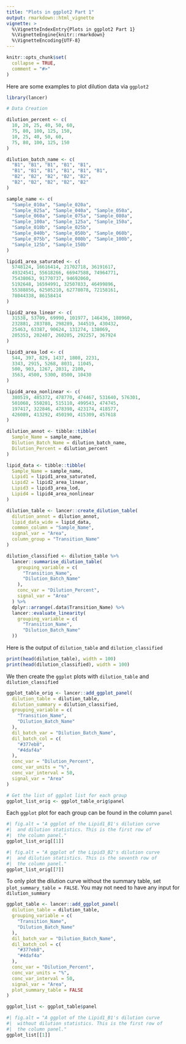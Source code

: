 ```yaml
---
title: "Plots in ggplot2 Part 1"
output: rmarkdown::html_vignette
vignette: >
  %\VignetteIndexEntry{Plots in ggplot2 Part 1}
  %\VignetteEngine{knitr::rmarkdown}
  %\VignetteEncoding{UTF-8}
---
```


```r
knitr::opts_chunk$set(
  collapse = TRUE,
  comment = "#>"
)
```

Here are some examples to plot dilution data via `ggplot2`

```r
library(lancer)

# Data Creation

dilution_percent <- c(
  10, 20, 25, 40, 50, 60,
  75, 80, 100, 125, 150,
  10, 25, 40, 50, 60,
  75, 80, 100, 125, 150
)

dilution_batch_name <- c(
  "B1", "B1", "B1", "B1", "B1",
  "B1", "B1", "B1", "B1", "B1", "B1",
  "B2", "B2", "B2", "B2", "B2",
  "B2", "B2", "B2", "B2", "B2"
)

sample_name <- c(
  "Sample_010a", "Sample_020a",
  "Sample_025a", "Sample_040a", "Sample_050a",
  "Sample_060a", "Sample_075a", "Sample_080a",
  "Sample_100a", "Sample_125a", "Sample_150a",
  "Sample_010b", "Sample_025b",
  "Sample_040b", "Sample_050b", "Sample_060b",
  "Sample_075b", "Sample_080b", "Sample_100b",
  "Sample_125b", "Sample_150b"
)

lipid1_area_saturated <- c(
  5748124, 16616414, 21702718, 36191617,
  49324541, 55618266, 66947588, 74964771,
  75438063, 91770737, 94692060,
  5192648, 16594991, 32507833, 46499896,
  55388856, 62505210, 62778078, 72158161,
  78044338, 86158414
)

lipid2_area_linear <- c(
  31538, 53709, 69990, 101977, 146436, 180960,
  232881, 283780, 298289, 344519, 430432,
  25463, 63387, 90624, 131274, 138069,
  205353, 202407, 260205, 292257, 367924
)

lipid3_area_lod <- c(
  544, 397, 829, 1437, 1808, 2231,
  3343, 2915, 5268, 8031, 11045,
  500, 903, 1267, 2031, 2100,
  3563, 4500, 5300, 8500, 10430
)

lipid4_area_nonlinear <- c(
  380519, 485372, 478770, 474467, 531640, 576301,
  501068, 550201, 515110, 499543, 474745,
  197417, 322846, 478398, 423174, 418577,
  426089, 413292, 450190, 415309, 457618
)

dilution_annot <- tibble::tibble(
  Sample_Name = sample_name,
  Dilution_Batch_Name = dilution_batch_name,
  Dilution_Percent = dilution_percent
)

lipid_data <- tibble::tibble(
  Sample_Name = sample_name,
  Lipid1 = lipid1_area_saturated,
  Lipid2 = lipid2_area_linear,
  Lipid3 = lipid3_area_lod,
  Lipid4 = lipid4_area_nonlinear
)

dilution_table <- lancer::create_dilution_table(
  dilution_annot = dilution_annot,
  lipid_data_wide = lipid_data,
  common_column = "Sample_Name",
  signal_var = "Area",
  column_group = "Transition_Name"
)

dilution_classified <- dilution_table %>%
  lancer::summarise_dilution_table(
    grouping_variable = c(
      "Transition_Name",
      "Dilution_Batch_Name"
    ),
    conc_var = "Dilution_Percent",
    signal_var = "Area"
  ) %>%
  dplyr::arrange(.data$Transition_Name) %>%
  lancer::evaluate_linearity(
    grouping_variable = c(
      "Transition_Name",
      "Dilution_Batch_Name"
  ))
```

Here is the output of `dilution_table` and `dilution_classified` 

```r
print(head(dilution_table), width = 100)
print(head(dilution_classified), width = 100)
```

We then create the `ggplot` plots with `dilution_table` and `dilution_classified`

```r
ggplot_table_orig <- lancer::add_ggplot_panel(
  dilution_table = dilution_table,
  dilution_summary = dilution_classified,
  grouping_variable = c(
    "Transition_Name",
    "Dilution_Batch_Name"
  ),
  dil_batch_var = "Dilution_Batch_Name",
  dil_batch_col = c(
    "#377eb8",
    "#4daf4a"
  ),
  conc_var = "Dilution_Percent",
  conc_var_units = "%",
  conc_var_interval = 50,
  signal_var = "Area"
)

# Get the list of ggplot list for each group
ggplot_list_orig <- ggplot_table_orig$panel
```

Each `ggplot` plot for each group can be found in the column `panel`

```r
#| fig.alt = "A ggplot of the Lipid1_B1's dilution curve
#|  and dilution statistics. This is the first row of
#|  the column panel."
ggplot_list_orig[[1]]
```

```r
#| fig.alt = "A ggplot of the Lipid3_B2's dilution curve
#|  and dilution statistics. This is the seventh row of
#|  the column panel."
ggplot_list_orig[[7]]
```

To only plot the dilution curve without the summary table, set `plot_summary_table = FALSE`. You may not need to have any input for `dilution_summary`

```r
ggplot_table <- lancer::add_ggplot_panel(
  dilution_table = dilution_table,
  grouping_variable = c(
    "Transition_Name",
    "Dilution_Batch_Name"
  ),
  dil_batch_var = "Dilution_Batch_Name",
  dil_batch_col = c(
    "#377eb8",
    "#4daf4a"
  ),
  conc_var = "Dilution_Percent",
  conc_var_units = "%",
  conc_var_interval = 50,
  signal_var = "Area",
  plot_summary_table = FALSE
)

ggplot_list <- ggplot_table$panel
```

```r
#| fig.alt = "A ggplot of the Lipid1_B1's dilution curve
#|  without dilution statistics. This is the first row of
#|  the column panel."
ggplot_list[[1]]
```

